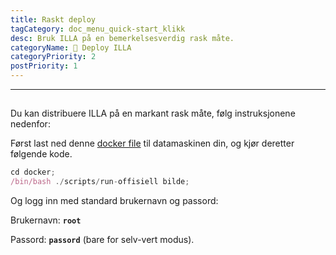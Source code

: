 ```yaml
---
title: Raskt deploy
tagCategory: doc_menu_quick-start_klikk
desc: Bruk ILLA på en bemerkelsesverdig rask måte.
categoryName: 👷 Deploy ILLA
categoryPriority: 2
postPriority: 1
---
```


* * *

## <h2 hidden>Quickly Deploy</h2>

Du kan distribuere ILLA på en markant rask måte, følg instruksjonene nedenfor:

Først last ned denne [docker file](https://github.com/illacloud/deploy-illa-manually/tree/main/docker) til datamaskinen din, og kjør deretter følgende kode.

```jsx
cd docker;
/bin/bash ./scripts/run-offisiell bilde;
```

Og logg inn med standard brukernavn og passord:

Brukernavn: **`root`**

Passord: **`passord`** (bare for selv-vert modus).
